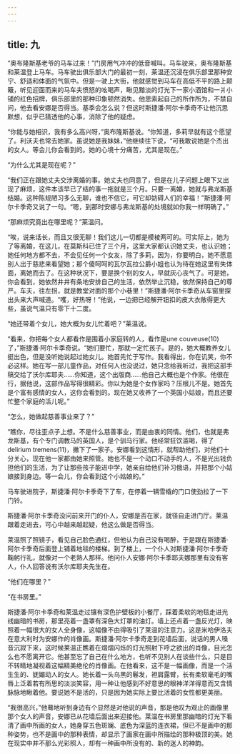 ```yaml
---
---
---
```

title: 九
---




“奥布隆斯基老爷的马车过来！”门房用气冲冲的低音喊叫。马车驶来，奥布隆斯基和莱温登上马车。马车驶出俱乐部大门的最初一刻，莱温还沉浸在俱乐部里那种安宁、舒适和体面的气氛中。但是一驶上大街，他就感觉到马车在高低不平的路上颠簸，听见迎面而来的马车夫愤怒的吆喝声，瞅见黯淡的灯光下一家小酒馆和一爿小铺的红色招牌，俱乐部里的那种印象顿然消失。他思索起自己的所作所为，不禁自问，他去看安娜是否得当。基季会怎么说？但这时斯捷潘·阿尔卡季奇不让他沉思默想，似乎已猜透他的心事，消除了他的疑虑。

“你能与她相识，我有多么高兴呀，”奥布隆斯基说。“你知道，多莉早就有这个愿望了。利沃夫也常去她家。虽说她是我妹妹，”他继续往下说，“可我敢说她是个杰出的女人。等会儿你会看到的。她的心境十分痛苦，尤其是现在。”

“为什么尤其是现在呢？”

“我们正在跟她丈夫交涉离婚的事。她丈夫也同意了，但是在儿子问题上眼下又出现了麻烦，这件本该早已了结的事一拖就是三个月。只要一离婚，她就与弗龙斯基结婚。这种陈规陋习多么无聊，谁也不信它，可它却妨碍人们的幸福！”斯捷潘·阿尔卡季奇又说了一句。“嗯，到那时安娜与弗龙斯基的处境就如你我一样明确了。”

“那麻烦究竟出在哪里呢？”莱温问。

“唉，说来话长，而且又很无聊！我们这儿一切都是模棱两可的。可实际上，她为了等离婚，在这儿，在莫斯科已住了三个月，这里大家都认识她丈夫，也认识她；她任何地方都不去，不会见任何一个女友，除了多莉，因为，你要明白，她不愿意别人出于慈悲来看望她；那个傻呵呵的瓦尔瓦拉公爵小姐也认为待在她这里有失体面，离她而去了。在这种状况下，要是换个别的女人，早就灰心丧气了。可是她，你会看到，她依然井井有条地安排自己的生活，依然举止沉稳，依然保持自己的尊严。车夫，往左拐，就是教堂对面的那个小巷里！”斯捷潘·阿尔卡季奇从车窗里探出头来大声喊道。“嚄，好热呀！”他说，一边把已经解开钮扣的皮大衣敞得更大些，虽说气温只有零下十二度。

“她还带着个女儿，她大概为女儿忙着吧？”莱温说。

“看来，你把每个女人都看作是围着小家庭转的人，看作是une couveuse(10)了，”斯捷潘·阿尔卡季奇说。“她们要忙，那就一定忙孩子。是的，她大概教养女儿挺出色，但是没听她说起过她女儿。她首先忙于写作。我看得出，你在讥笑，你不必这样。她在写一部儿童作品，对任何人也没说过，她只念给我听过，我把这部手稿交给了沃尔库耶夫……你知道，这个出版商……他自己大概也是个作家。他很在行，据他说，这部作品写得很精彩。你以为她是个女作家吗？压根儿不是。她首先是个富有感情的女人，这你会看到的。现在她又收养了一个英国小姑娘，而且还要忙整个家庭的活儿呢。”

“怎么，她做起慈善事业来了？”

“瞧你，尽往歪点子上想。不是什么慈善事业，而是由衷的同情。他们，也就是弗龙斯基，有个专门调教马的英国人，是个驯马行家。他经常狂饮滥喝，得了delirium tremens(11)，撇下了一家子。安娜看到这情形，就帮助他们，对他们十分关心，现在他一家都由她来照管。她也不是一个动口不动手的人，不是光出钱负担他们的生活，为了让那些孩子能进中学，她亲自给他们补习俄语，并把那个小姑娘接到身边。等一会儿，你会看到这个小姑娘的。”

马车驶进院子，斯捷潘·阿尔卡季奇下了车，在停着一辆雪橇的门口使劲拉了一下门铃。

斯捷潘·阿尔卡季奇没问前来开门的仆人，安娜是否在家，就径自走进门厅。莱温跟着走进去，可心中越来越起疑，他这么做是否得当。

莱温照了照镜子，看见自己脸色通红，但他认为自己没有喝醉，于是跟在斯捷潘·阿尔卡季奇后面登上铺着地毯的楼梯。到了楼上，一个仆人对斯捷潘·阿尔卡季奇鞠躬行礼，就像对一个老熟人那样。他问仆人安娜·阿尔卡季耶夫娜那里有没有客人，仆人回答说有沃尔库耶夫先生在。

“他们在哪里？”

“在书房里。”

斯捷潘·阿尔卡季奇和莱温走过镶有深色护壁板的小餐厅，踩着柔软的地毯走进光线幽暗的书房，那里亮着一盏罩有深色大灯罩的油灯。墙上还点着一盏反光灯，映照着一幅很大的女人全身像，这幅像不由得吸引了莱温的注意力。这是米哈伊洛夫在意大利时为安娜作的肖像画。斯捷潘·阿尔卡季奇走到花墙后面，说话的男人嗓音沉寂下来，这时候莱温正瞧着在熠熠闪烁的灯光照射下呼之欲出的肖像，目光怎么也不愿离开它。他甚至忘了自己在什么地方，也听不见别人在谈些什么，只是目不转睛地凝视着这幅精美绝伦的肖像画。在他看来，这不是一幅画像，而是一个活生生的、妩媚动人的女人。她长着一头乌黑的鬈发，袒肩露臂，长有柔软毫毛的嘴唇上泛着若有所思的淡淡笑容，用一种让他感到不好意思的眼神洋洋得意而又含情脉脉地瞅着他。要说她不是活的，只是因为她实际上要比活着的女性都更美丽。

“我很高兴，”他蓦地听到身边有个显然是对他说的声音，那是他叹为观止的画像里那个女人的声音，安娜已从花墙后面出来迎接他。莱温在书房里那幽暗的灯光下看清了画中所画的女人，她身穿五色斑斓、底色为深蓝的连衣裙，但已不是画中的那种姿势，也不是画中的那种表情，却显示了画家在画中所描绘的那种极顶的美。她在现实中并不那么光彩照人，却有一种画中所没有的、新的迷人的神韵。